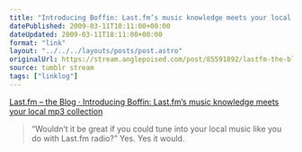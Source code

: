 ```yaml
---
title: "Introducing Boffin: Last.fm’s music knowledge meets your local mp3 collection"
datePublished: 2009-03-11T18:11:00+00:00
dateUpdated: 2009-03-11T18:11:00+00:00
format: "link"
layout: "../../../layouts/posts/post.astro"
originalUrl: https://stream.anglepoised.com/post/85591892/lastfm-the-blog-introducing-boffin-lastfms
source: tumblr stream
tags: ["linklog"]
---
```


[Last.fm – the Blog · Introducing Boffin: Last.fm&#8217;s music knowledge meets your local mp3 collection][1]

> &ldquo;Wouldn&rsquo;t it be great if you could tune into your local music like you do with Last.fm radio?&rdquo; Yes. Yes it would.

[1]: http://blog.last.fm/2009/03/11/introducing-boffin-lastfms-music-knowledge-meets-your-mp3-collection
